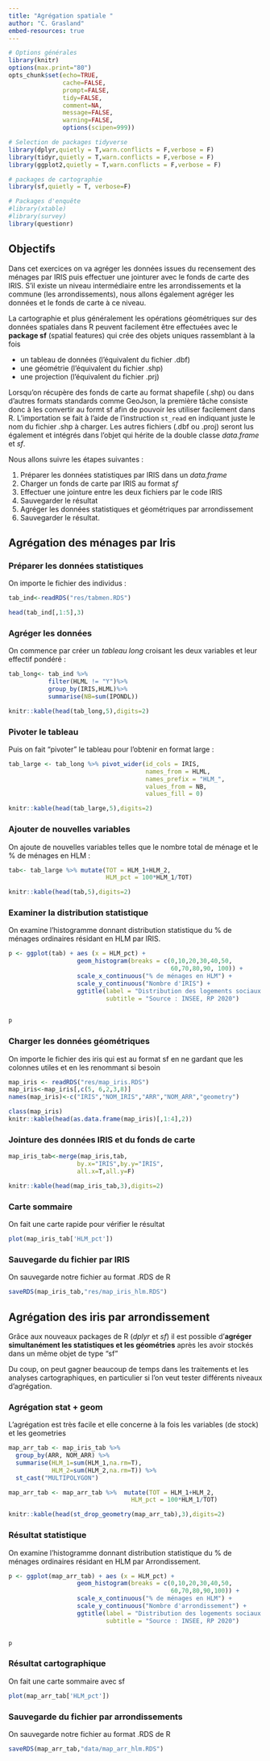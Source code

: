 ```yaml
---
title: "Agrégation spatiale "
author: "C. Grasland"
embed-resources: true
---
```


```r
# Options générales
library(knitr)
options(max.print="80")
opts_chunk$set(echo=TRUE,
               cache=FALSE,
               prompt=FALSE,
               tidy=FALSE,
               comment=NA,
               message=FALSE,
               warning=FALSE,
               options(scipen=999))

# Selection de packages tidyverse
library(dplyr,quietly = T,warn.conflicts = F,verbose = F)
library(tidyr,quietly = T,warn.conflicts = F,verbose = F)
library(ggplot2,quietly = T,warn.conflicts = F,verbose = F)

# packages de cartographie
library(sf,quietly = T, verbose=F)

# Packages d'enquête
#library(xtable)
#library(survey)
library(questionr)
```

## Objectifs

Dans cet exercices on va agréger les données issues du recensement des ménages par IRIS puis effectuer une jointurer avec le fonds de carte des IRIS. S'il existe un niveau intermédiaire entre les arrondissements et la commune (les arrondissements), nous allons également agréger les données et le fonds de carte à ce niveau.


La cartographie et plus généralement les opérations géométriques sur des données spatiales dans R peuvent facilement être effectuées avec le **package sf** (spatial features) qui crée des objets uniques  rassemblant à la fois 

- un tableau de données (l'équivalent du fichier .dbf)
- une géométrie (l'équivalent du fichier .shp)
- une projection (l'équivalent du fichier .prj)

Lorsqu'on récupère des fonds de carte au format shapefile (.shp) ou dans d'autres formats standards comme GeoJson, la première tâche consiste donc à les convertir au formt sf afin de pouvoir les utiliser facilement dans R. L'importation se fait à l'aide de l'instruction `st_read` en indiquant juste le nom du fichier .shp à charger. Les autres fichiers (.dbf ou .proj) seront lus également et intégrés dans l'objet qui hérite de la double classe *data.frame* et *sf*.

Nous allons suivre les étapes suivantes :

1. Préparer les données statistiques par IRIS dans un *data.frame*
2. Charger un fonds de carte par IRIS au format *sf*
3. Effectuer une jointure entre les deux fichiers par le code IRIS
4. Sauvegarder le résultat
5. Agréger les données statistiques et géométriques par arrondissement
6. Sauvegarder le résultat.




## Agrégation des ménages par Iris


### Préparer les données statistiques

On importe le fichier des individus :

```r
tab_ind<-readRDS("res/tabmen.RDS")
```


```r
head(tab_ind[,1:5],3)
```


###  Agréger les données 

On commence par créer un *tableau long* croisant les deux variables et leur effectif pondéré : 

```r
tab_long<- tab_ind %>%
           filter(HLML != "Y")%>%
           group_by(IRIS,HLML)%>%
           summarise(NB=sum(IPONDL))


```


```r
knitr::kable(head(tab_long,5),digits=2)
```

###  Pivoter le tableau

Puis on fait "pivoter" le tableau pour l'obtenir en format large :


```r
tab_large <- tab_long %>% pivot_wider(id_cols = IRIS, 
                                      names_from = HLML,
                                      names_prefix = "HLM_",
                                      values_from = NB,
                                      values_fill = 0)
```


```r
knitr::kable(head(tab_large,5),digits=2)
```

### Ajouter de nouvelles variables

On ajoute de nouvelles variables telles que le nombre total de ménage et le % de ménages en HLM : 


```r
tab<- tab_large %>% mutate(TOT = HLM_1+HLM_2,
                           HLM_pct = 100*HLM_1/TOT)
```



```r
knitr::kable(head(tab,5),digits=2)
```

### Examiner la distribution statistique 

On examine l'histogramme donnant distribution statistique du % de ménages ordinaires résidant en HLM par IRIS.


```r
p <- ggplot(tab) + aes (x = HLM_pct) +
                   geom_histogram(breaks = c(0,10,20,30,40,50,
                                             60,70,80,90, 100)) +
                   scale_x_continuous("% de ménages en HLM") +
                   scale_y_continuous("Nombre d'IRIS") +
                   ggtitle(label = "Distribution des logements sociaux à Marseille par IRIS",
                           subtitle = "Source : INSEE, RP 2020")
                            

```



```r
p
```







### Charger les données géométriques

On importe le fichier des iris  qui est au format sf en ne gardant que les colonnes utiles et en les renommant si besoin

```r
map_iris <- readRDS("res/map_iris.RDS")
map_iris<-map_iris[,c(5, 6,2,3,8)]
names(map_iris)<-c("IRIS","NOM_IRIS","ARR","NOM_ARR","geometry")
```


```r
class(map_iris)
knitr::kable(head(as.data.frame(map_iris)[,1:4],2))
```



### Jointure des données IRIS et du fonds de carte


```r
map_iris_tab<-merge(map_iris,tab,
                   by.x="IRIS",by.y="IRIS",
                   all.x=T,all.y=F)
```


```r
knitr::kable(head(map_iris_tab,3),digits=2)
```


### Carte sommaire

On fait une carte rapide pour vérifier le résultat

```r
plot(map_iris_tab['HLM_pct'])
```





### Sauvegarde du fichier par IRIS

On sauvegarde notre fichier au format .RDS de R 


```r
saveRDS(map_iris_tab,"res/map_iris_hlm.RDS")
```



## Agrégation des iris par arrondissement

Grâce aux nouveaux packages de R (*dplyr* et *sf*) il est possible d'**agréger simultanément les statistiques et les géométries** après les avoir stockés dans un même objet de type "sf"

Du coup, on peut gagner beaucoup de temps dans les traitements et les analyses cartographiques, en particulier si l'on veut tester différents niveaux d'agrégation.


### Agrégation stat + geom

L'agrégation est très facile et elle concerne à la fois les variables (de stock) et les geometries


```r
map_arr_tab <- map_iris_tab %>% 
  group_by(ARR, NOM_ARR) %>% 
  summarise(HLM_1=sum(HLM_1,na.rm=T), 
            HLM_2=sum(HLM_2,na.rm=T)) %>%
  st_cast("MULTIPOLYGON")

map_arr_tab <- map_arr_tab %>%  mutate(TOT = HLM_1+HLM_2,
                                  HLM_pct = 100*HLM_1/TOT) 

```


```r
knitr::kable(head(st_drop_geometry(map_arr_tab),3),digits=2)
```

### Résultat statistique 

On examine l'histogramme donnant distribution statistique du % de ménages ordinaires résidant en HLM par Arrondissement.

```r
p <- ggplot(map_arr_tab) + aes (x = HLM_pct) +
                   geom_histogram(breaks = c(0,10,20,30,40,50,
                                             60,70,80,90,100)) +
                   scale_x_continuous("% de ménages en HLM") +
                   scale_y_continuous("Nombre d'arrondissement") +
                   ggtitle(label = "Distribution des logements sociaux à Marseille par arrondissement",
                           subtitle = "Source : INSEE, RP 2020")
                            

```


```r
p
```

### Résultat cartographique

On fait une carte sommaire avec sf

```r
plot(map_arr_tab['HLM_pct'])
```


### Sauvegarde du fichier par arrondissements

On sauvegarde notre fichier au format .RDS de R 


```r
saveRDS(map_arr_tab,"data/map_arr_hlm.RDS")
```


